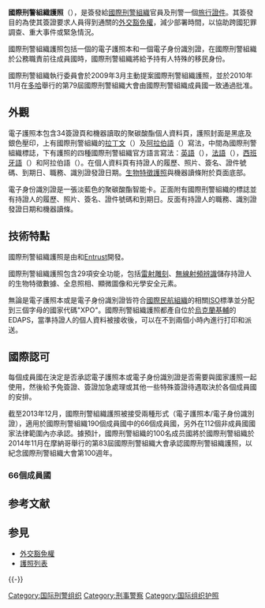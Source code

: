 {{update|time=2014-07-07T20:50:15+00:00}}
{{Infobox Identity document
| document_name       = 國際刑警組織護照<br/>{{lang|en|Interpol Travel Document}}
| image               = Interpolpassportpage.png
| image_caption       = 國際刑警組織護照個人資料頁面
| using_jurisdiction  =[[國際刑警組織|國際刑警組織]]
| valid_jurisdictions = [[國際刑警組織#成員|國際刑警組織成員國]]
| document_type       = [[旅行證件|旅行證件]]<br/>[[護照|護照]]
| purpose             = 出入境證件及身分識別
| eligibility         = 國際刑警組織官員<br/>（限公務乘坐時使用）
}}
{{多圖
| align             = right
| direction         = vertical
| header            = 國際刑警組織ID卡
| header_align      = center
| header_background = 
| footer            = 
| footer_align      = left
| footer_background = 
| width             = 250
| image1            = Interpol ID card front.jpg
| alt1              = 國際刑警組織ID卡（正面）
| caption1          = 國際刑警組織ID卡（正面）
| image2            = Interpol ID card back.jpg
| alt2              = 國際刑警組織ID卡（反面）
| caption2          = 國際刑警組織ID卡（反面）
}}

'''國際刑警組織護照'''（{{lang-en|'''Interpol Travel Document'''}}），是簽發給[[國際刑警組織|國際刑警組織]]官員及刑警一個[[旅行證件|旅行證件]]。其簽發目的為使其簽證要求人員得到通關的[[外交豁免權|外交豁免權]]，減少部署時間，以協助跨國犯罪調查、重大事件或緊急情況。

國際刑警組織護照包括一個的電子護照本和一個電子身份識別證，在國際刑警組織於公務職責前往成員國時，國際刑警組織將給予持有人特殊的移民身份。

國際刑警組織執行委員會於2009年3月主動提案國際刑警組織護照，並於2010年11月在[[多哈|多哈]]舉行的第79屆國際刑警組織大會由國際刑警組織成員國一致通過批准。

== 外觀 ==
電子護照本包含34簽證頁和機器讀取的聚碳酸酯個人資料頁，護照封面是黑底及銀色壓印，上有國際刑警組織的[[拉丁文|拉丁文]]（{{lang|la|INTERPOL}}）及[[阿拉伯語|阿拉伯語]]（{{rtl-lang|ar|الإنتربول}}）寫法，中間為國際刑警組織標誌，下有護照的四種國際刑警組織官方語言寫法：[[英語|英語]]（{{lang|en|PASSPORT}}），[[法語|法語]]（{{lang|fr|PASSEPORT}}），[[西班牙語|西班牙語]]（{{lang|es|PASAPORTE}}）和阿拉伯語（{{rtl-lang|ar|جوازالسفر}}）。在個人資料頁有持證人的履歷、照片、簽名、證件號碼、到期日、職務、識別證發證日期。[[生物特徵護照|生物特徵護照]]與機器讀條附於頁面底部。

電子身份識別證是一張淡藍色的聚碳酸酯智能卡。正面附有國際刑警組織的標誌並有持證人的履歷、照片、簽名、證件號碼和到期日。反面有持證人的職務、識別證發證日期和機器讀條。

== 技術特點 ==
國際刑警組織護照是由{{link-en|EDAPS聯盟|EDAPS}}和[[Entrust|Entrust]]開發。

國際刑警組織護照包含29項安全功能，包括[[雷射雕刻|雷射雕刻]]、[[無線射頻辨識|無線射頻辨識]]儲存持證人的生物特徵數據、全息照相、顯微圖像和光學安全元素。

無論是電子護照本或是電子身份識別證皆符合[[國際民航組織|國際民航組織]]的相關[[ISO|ISO]]標準並分配到三個字母的國家代碼"XPO"。國際刑警組織護照都產自位於[[烏克蘭|烏克蘭]][[基輔|基輔]]的EDAPS，當準持證人的個人資料被接收後，可以在不到兩個小時內進行打印和派送。

== 國際認可 ==
每個成員國在決定是否承認電子護照本或電子身份識別證是否需要與國家護照一起使用，然後給予免簽證、簽證加急處理或其他一些特殊簽證待遇取決於各個成員國的​​安排。

截至2013年12月，國際刑警組織護照被接受兩種形式（電子護照本/電子身份識別證），適用於國際刑警組織190個成員國中的66個成員國，另外在112個非成員國國家法律範圍內亦承認。據預計，國際刑警組織的100名成员國將於國際刑警組織於2014年11月在摩納哥舉行的第83屆國際刑警組織大會承認國際刑警組織護照，以紀念國際刑警組織大會第100週年。

=== 66個成員國 ===
{{columns |width=200px
| col1 = {{Unbulleted list
| {{flag|Afghanistan}}
| {{flag|Albania}}
| {{flag|Algeria}}
| {{flag|Andorra}}
| {{flag|Argentina}}
| {{flag|Armenia}}
| {{flag|Belarus}}
| {{flag|Benin}}
| {{flag|Botswana}}
| {{flag|Brazil}}
| {{flag|Burkina Faso}}
| {{flag|Burundi}}
| {{flag|Cambodia}}
| {{flag|Cameroon}}
| {{flag|Central African Republic}}
| {{flag|Chad}}
| {{flag|Colombia}}
}}
| col2 = {{Unbulleted list
| {{flag|Comoros}}
| {{flag|Congo}}
| {{flag|Costa Rica}}
| {{flag|Côte d’Ivoire}}
| {{flag|Djibouti}}
| {{flag|DR Congo}}
| {{flag|Egypt}}
| {{flag|Fiji}}
| {{flag|France}}
| {{flag|Gabon}}
| {{flag|Gambia}}
| {{flag|Georgia}}
| {{flag|Grenada}}
| {{flag|Guinea}}
| {{flag|Jordan}}
| {{flag|Laos}}
| {{flag|Latvia}}
}}
| col3 = {{Unbulleted list
| {{flag|Lebanon}}
| {{flag|Liberia}}
| {{flag|Madagascar}}
| {{flag|Maldives}}
| {{flag|Mauritius}}
| {{flag|Monaco}}
| {{flag|Mozambique}}
| {{flag|Myanmar}}
| {{flag|Namibia}}
| {{flag|Nepal}}
| {{flag|Nigeria}}
| {{flag|Pakistan}}
| {{flag|Panama}}
| {{flag|Papua New Guinea}}
| {{flag|Philippines}}
| {{flag|Qatar}}
| {{flag|Rwanda}}
}}
| col4 = {{Unbulleted list
| {{flag|Senegal}}
| {{flag|Seychelles}}
| {{flag|Sierra Leone}}
| {{flag|Singapore}}
| {{flag|Sint Maarten}}
| {{flag|Slovakia}}
| {{flag|Somalia}}
| {{flag|Sudan}}
| {{flag|Swaziland}}
| {{flag|Tanzania}}
| {{flag|Togo}}
| {{flag|Uganda}}
| {{flag|Uruguay}}
| {{flag|Yemen}}
| {{flag|Zimbabwe}}
}}
}}

== 参考文献 ==
{{Reflist}}

== 参見 ==
* [[外交豁免權|外交豁免權]]
* [[護照列表|護照列表]]
{{-}}
{{護照}}
[[Category:国际刑警组织|Category:国际刑警组织]]
[[Category:刑事警察|Category:刑事警察]]
[[Category:国际组织护照|Category:国际组织护照]]